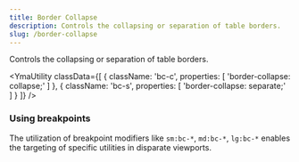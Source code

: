 ```yaml
---
title: Border Collapse
description: Controls the collapsing or separation of table borders.
slug: /border-collapse
---
```



Controls the collapsing or separation of table borders.

<YmaUtility
  classData={[
    {
      className: 'bc-c',
      properties: [
        'border-collapse: collapse;'
      ]
    },
    {
      className: 'bc-s',
      properties: [
        'border-collapse: separate;'
      ]
    }
  ]}
/>

### Using breakpoints

The utilization of breakpoint modifiers like `sm:bc-*`, `md:bc-*`, `lg:bc-*` enables the targeting of specific utilities in disparate viewports.